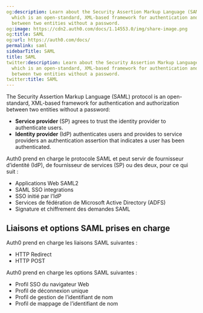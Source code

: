 ```yaml
---
og:description: Learn about the Security Assertion Markup Language (SAML) protocol,
  which is an open-standard, XML-based framework for authentication and authorization
  between two entities without a password.
og:image: https://cdn2.auth0.com/docs/1.14553.0/img/share-image.png
og:title: SAML
og:url: https://auth0.com/docs/
permalink: saml
sidebarTitle: SAML
title: SAML
twitter:description: Learn about the Security Assertion Markup Language (SAML) protocol,
  which is an open-standard, XML-based framework for authentication and authorization
  between two entities without a password.
twitter:title: SAML
---
```


The <Tooltip tip="Security Assertion Markup Language (SAML): Standardized protocol allowing two parties to exchange authentication information without a password." cta="View Glossary" href="/docs/glossary?term=Security+Assertion+Markup+Language">Security Assertion Markup Language</Tooltip> (SAML) protocol is an open-standard, XML-based framework for authentication and authorization between two entities without a password:

* **Service provider** (SP) agrees to trust the <Tooltip tip="Security Assertion Markup Language (SAML): Standardized protocol allowing two parties to exchange authentication information without a password." cta="View Glossary" href="/docs/glossary?term=identity+provider">identity provider</Tooltip> to authenticate users.
* **Identity provider** (IdP) authenticates users and provides to service providers an authentication assertion that indicates a user has been authenticated.

Auth0 prend en charge le protocole SAML et peut servir de fournisseur d’identité (IdP), de fournisseur de services (SP) ou des deux, pour ce qui suit :

* Applications Web SAML2
* SAML <Tooltip tip="Single Sign-On (SSO): Service that, after a user logs into one applicaton, automatically logs that user in to other applications." cta="View Glossary" href="/docs/glossary?term=SSO">SSO</Tooltip> integrations
* SSO initié par l’IdP
* Services de fédération de Microsoft Active Directory (ADFS)
* Signature et chiffrement des demandes SAML

## Liaisons et options SAML prises en charge

Auth0 prend en charge les liaisons SAML suivantes :

* HTTP Redirect
* HTTP POST

Auth0 prend en charge les options SAML suivantes :

* Profil SSO du navigateur Web
* Profil de déconnexion unique
* Profil de gestion de l’identifiant de nom
* Profil de mappage de l’identifiant de nom